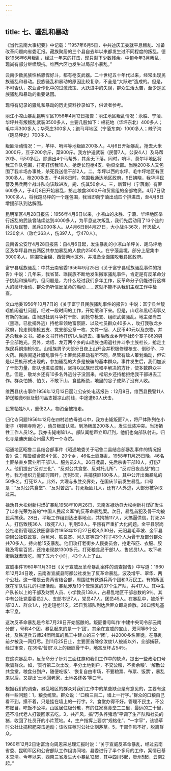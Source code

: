 ```yaml
---
---
---
```

title: 七、骚乱和暴动
---



《当代云南大事纪要》中记载：“1957年6月5日，中共迪庆工委就平息叛乱、准备改革问题向省委汇报。藏族聚居的三个县自去年以来都发生过不同程度的叛乱。德钦1956年6月叛乱，经过一年来的打击，现只剩下少数残余。中甸今年3月叛乱，现尚有部分继续顽抗。维西六区也发生过局部小暴乱。”

云南少数民族性格骠悍好斗，都有枪支武器。二十世纪五十年代以来，经常出现民族骚乱和暴动。民族骚乱和暴动的原因比较复杂，不全是“大跃进”造成的。但是，不可否认，农业合作化中的过激政策、大跃进中的失误，群众生活太苦，至少是民族骚乱和暴动的重要诱因。

现将有记录的骚乱和暴动的历史资料抄录如下，供读者参考。

丽江小凉山暴乱昆明军区1956年4月12日报告：丽江地区叛乱情况：永胜、宁蒗、华坪共有叛叛乱武装3500多人，主要几股如下：棉花地（华坪东北）400多人；毛牛坪300多人；华荣庄300多人；跑马坪地区（宁蒗东南）1000多人；辣子沟（跑马坪北）700多人。

叛匪活动情况：一，羊坪、哨坪等地叛匪200多人，4月6日开始暴乱，抢去大米3000斤，豆子200余斤，菜900斤。我方护送武装（民警7人，公安4人）及马帮20多、马50多匹，除逃出4个马帮外，其余无下落。同时，哨坪、莫尔坪地区将我工作队包围，打死打伤我10人，抢走长短枪4支、物资全部。当晚200多人又包围了我羊场办事处，杀死我送信干部2人。二，华坪以西的水坪、毛牛坪地区有匪300多人、枪200多支。于4月8日时，包围我通达地区政府，9日拂晓，我华坪民警及民兵两个战斗队向该敌进攻，毙、伤其50余人。三，新营村（宁蒗南）有匪600多人，于4月8日开始暴乱，抡走粮食3000斤和贸易组的全部物资。4月7日敌1000多人，将我跑马坪的一个连包围，我当即向宁蒗出动四个排进击，至4月8日增援部队到达解围。

昆明军区4月28日报告：1956年4月6日以来，小凉山的永胜、宁蒗、华坪地区举行叛乱的武装曾陆续达到4000多人，为平息这次叛乱，我们先后动用了13个连的兵力及民警、民兵2000多人。从4月6日到4月27日，大小战斗36次，歼灭敌人1230余人（敌亡363人，伤397人，俘470人）。

云南省公安厅4月28日报告：自4月6日起，发生暴乱的小凉山羊坪关、跑马坪地区及华坪县四五两区共参加暴乱的人数约2500人。在宁蒗县境，部分上层集中3000多人，除围攻金棉、西营两地区外，并准备全面围攻我县区政府。

富宁县瑶族骚乱：中共云南省委1956年9月25日《关于富宁县瑶族骚乱事件的报告》中说：几年来，我省苗、瑶民族不断地发生搬家骚乱事件，肯定是有反革命分子挑起和操纵的。但问题是，为什么经过我们多年工作，反革命分子仍能进行这样大的破坏活动、群众仍听信反革命的煽动…….这就不能不从我们主观工作中检查。

文山地委1956年10月7日的《关于富宁县民族骚乱事件的报告》中说：富宁县兰靛瑶族闹退社问题，经过一段时间的工作，开始缓和下来。但是，山瑶和黑瑶闹事又有新的发展。由闹退社到斗争村干部、到抢夺枪支、组织武装骚乱。地主张尚杰（黑瑶，已批捕外逃）持枪率领地富惯匪、以及社员群众40多人，攻打我敬龙乡政府，抢走铜炮枪五支、党支部公章一枚、文件一捆、人民币40元以及衣物，并追杀我乡文书。被乡文书开枪打伤1人后退去。事后敬龙乡弄登社8个寨子86的男子全部跑光。另外，龙绍、龙万两个乡的山瑶族也闹退社并斗争土族社长，抢走土族民兵铜炮枪5支。山瑶族男子大部分日夜上山开会并积极修理枪支、倒砂子、冲火药。民族闹退社骚乱事件与土匪武装暴动有所不同。尽管有敌人策划煽动，但它是以民族形式出现的，参加骚乱的大多是被骗的基本群众。事件发生后，我们加派了干部力量，部队也进驻控制，坚持以民族形式和平解决的方针，使多数群众平息。但是，敬龙乡还有10多名外逃分子没回来。楷绍乡还持枪拒绝我干部进去工作。群众怕捕、怕关，不敢下山，食盐断绝，地里的谷子成熟了没有人收。

维西县伏击事件1956年12月13日丽江公安处电话报告：12月8日，维西县民警11人护送粮食6驮及慰问品支援凉山前线，中途遭80人伏击，

民警牺牲5人，重伤2人，物资全被抢走。

归化寺问题1956年12月在四村若依母战斗中，我方击毙叛匪7人，将尸体陈列在小街子（喇嘛寺附近），动员叛属认领。到场叛属200多人，发生武装冲突。当场牺牲工作人员1名。我亦击毙喇嘛1人。部队闻枪声立即赶到，他们也向部队射击。归化寺是迪庆自治州最大的一个寺院。

昭通地区昭鲁二县结合部事件《昭通地委关于昭鲁二县结合部暴乱事件的情况报告》说：昭鲁结合部4个区、20个乡，46名土匪暴乱。1958年11月25日晚，46名土匪杀害乡营业所干部1人、服务员2人。26日凌晨，先后杀害干部10人，打伤7人。他们提出“反对三化”、“反对公共食堂、反对托儿所”、“反对日夜苦战”的口号。我方组织力量即时围歼，历时5天，共捕获匪180多人，其中公开出面暴乱的50多名。打死12人。此外，大理与永胜交界处，在国庆节前发生暴乱，口号是：“反对公共食堂”、“反对苦战”。打死叛匪几人，还有7人外逃，大部分被争取过来。

禄劝县大松树新村煤矿暴乱1958年10月26日，云南省禄劝县大松树新村煤矿发生了以李光荣为首的“中国人民起义军”的反革命暴乱案。次日，暴乱首犯及骨干均被民兵擒获。28日，平叛工作组到达出事地点，共拘捕117人，大搞逼供信，打死24人，打伤致残36人（致死7人），判刑50人。平叛有严重扩大化问题。金平县崇岗公社老街管理区铁匠寨事件1958年12月27日晚8点30分，元阳县毛草坡、金平县崇岗公社铁匠寨、芭蕉河、铁良寨、河头寨等四个村子43个人为骨干及部分群众共70多人，持火枪15支暴乱。他们攻打老街乡人民委员会，抢走布匹、衣服、胶鞋及零星百货，还抢走现款1300多元。打死粮食局干部1人、售货员1人。攻下老街后就煮饭吃。闹了五六个小时，43个人上了山。

宣威事件1960年11月30日《关于宣威反革命暴乱案件的调查报告》中写道：1960年12月24日晚，云南省宣威县阿都公社发生了反革命暴乱，波及增平、翠华、两个公社。这一带是云贵两省结合部，周围驻有铁道兵两个团和3万民工。有的叛匪就在军队驻扎的村里活动。暴乱涉及13个管理区的37个生产队，共417人。其中生产队长以上的干部及财贸人员、小学教员138人，占暴乱地区干部总数的9％。其中有公社党委委员2人、支部书记7人，党员47人，团员45人。在暴乱中，被杀干部13人、群众1人，抢走短枪11支。25日我部队到达后匪众即鸟兽散。26口叛乱基本平息。

这次反革命暴乱是今年7月28日开始酝酿的。叛匪番号叫作‘中建中央司令部云南分部’，号称4个团。暴乱起来的是一个‘团’。其余在宣威的宝山、双河等6个公社，及铁道兵五师24团所属的民工中建立的三个‘团’，共2000多名匪徒。在暴乱前夕被我一网打尽。到11月25日止，主要匪首除徐汝俊1人被毙以外，全部捕获。经过审查，在39名‘营职’以上的叛匪骨干中，地富反坏占54％。

在这次暴乱中，反革命分子针对三面红旗和我们工作中的缺点，提出一些政治口号欺骗群众。如，‘实行第二次土改，平分土地到户，不交公粮，不卖余粮’、‘解散公共食堂，粮食分到户，随便吃饭’、‘恢复自由市场，不要粮票、布票、饭票’，暴乱来以后，又提出‘土地回老家，土地各还各’等口号。

根据我们的调查，暴乱地区的群众对我们工作中的某些缺点是有意见的，主要有这样一些问题：1，粮食统管。群众说：“口粮三百二，墙上一行字。”群众的口粮自己看不到，摸不着，只是挂在墙上的一行字。2，食堂办得不好。管理不民主，不公布账目，吃饭不公平。山区居住极分散，有的住家离食堂二三里，最远的二十里，还不准代老人打饭回家去吃。3，共产风，搞“万头养猪场”平调了生产队和社员的猪，收回了社员开的小片荒地。4，生产指挥上要求“规格化”、“一字平”，该锄草时公社让搞积肥突击运动；该收庄稼时公社让割茅草。5，干部作风不好，脱离群众。

1960年12月2日谢富治向周恩来总理汇报时说：“关于宣威反革命暴乱，经过云南省委、昆明军区和公安部队工作组协同地、县委进行了半个多月的工作，案情已基本查清。今年以来，西南三省发生大小暴乱12起，其中四川5起，贵州5起，云南2起。”